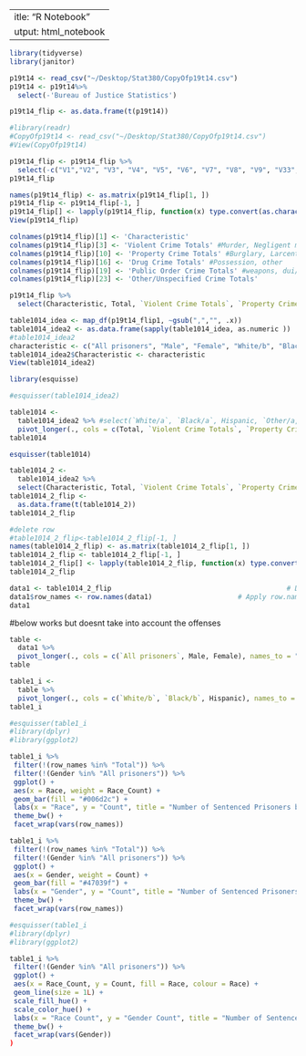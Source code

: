  ---
title: "R Notebook"
output: html_notebook
---

```r
library(tidyverse)
library(janitor)

p19t14 <- read_csv("~/Desktop/Stat380/CopyOfp19t14.csv")
p19t14 <- p19t14%>%
  select(-'Bureau of Justice Statistics')

p19t14_flip <- as.data.frame(t(p19t14))

```
```r
#library(readr)
#CopyOfp19t14 <- read_csv("~/Desktop/Stat380/CopyOfp19t14.csv")
#View(CopyOfp19t14)
```

```r
p19t14_flip <- p19t14_flip %>%
  select(-c("V1","V2", "V3", "V4", "V5", "V6", "V7", "V8", "V9", "V33", "V34", "V35", "V36", "V37", "V38", "V39", "V40"))
p19t14_flip
```

```r
names(p19t14_flip) <- as.matrix(p19t14_flip[1, ])
p19t14_flip <- p19t14_flip[-1, ]
p19t14_flip[] <- lapply(p19t14_flip, function(x) type.convert(as.character(x)))
View(p19t14_flip)
```

```r
colnames(p19t14_flip)[1] <- 'Characteristic'
colnames(p19t14_flip)[3] <- 'Violent Crime Totals' #Murder, Negligent manslaughter, Rapse/sexual assualt, robbery, aggravated/simple assault, other
colnames(p19t14_flip)[10] <- 'Property Crime Totals' #Burglary, Larcenty/theft, Motor-vehicle theft, fraud, other
colnames(p19t14_flip)[16] <- 'Drug Crime Totals' #Possession, other
colnames(p19t14_flip)[19] <- 'Public Order Crime Totals' #weapons, dui/dwi, other
colnames(p19t14_flip)[23] <- 'Other/Unspecified Crime Totals'
```


```r
p19t14_flip %>%
  select(Characteristic, Total, `Violent Crime Totals`, `Property Crime Totals`,`Drug Crime Totals`, `Public Order Crime Totals`, `Other/Unspecified Crime Totals` )
```


```r
table1014_idea <- map_df(p19t14_flip1, ~gsub(",","", .x))
table1014_idea2 <- as.data.frame(sapply(table1014_idea, as.numeric ))
#table1014_idea2
characteristic <- c("All prisoners", "Male", "Female", "White/b", "Black/b", "Hispanic")
table1014_idea2$Characteristic <- characteristic
View(table1014_idea2)
```

```r
library(esquisse)
```

```r
#esquisser(table1014_idea2)
```

```r
table1014 <- 
  table1014_idea2 %>% #select(`White/a`, `Black/a`, Hispanic, `Other/a,b`) %>%
  pivot_longer(., cols = c(Total, `Violent Crime Totals`, `Property Crime Totals`, `Drug Crime Totals`, `Public Order Crime Totals`), names_to = "Crime Totals", values_to = "Count")
table1014
```

```r
esquisser(table1014)
```

```r
table1014_2 <- 
  table1014_idea2 %>% 
  select(Characteristic, Total, `Violent Crime Totals`, `Property Crime Totals`, `Drug Crime Totals`, `Public Order Crime Totals`) 
table1014_2_flip <-
  as.data.frame(t(table1014_2))
table1014_2_flip
```

```r
#delete row
#table1014_2_flip<-table1014_2_flip[-1, ]
names(table1014_2_flip) <- as.matrix(table1014_2_flip[1, ])
table1014_2_flip <- table1014_2_flip[-1, ]
table1014_2_flip[] <- lapply(table1014_2_flip, function(x) type.convert(as.character(x)))
table1014_2_flip
```

```r
data1 <- table1014_2_flip                                           # Duplicate example data
data1$row_names <- row.names(data1)                     # Apply row.names function
data1  
```









#below works but doesnt take into account the offenses

```r
table <-
  data1 %>%
  pivot_longer(., cols = c(`All prisoners`, Male, Female), names_to = "Gender", values_to = "Count")
table
```

```r
table1_i <-
  table %>%
  pivot_longer(., cols = c(`White/b`, `Black/b`, Hispanic), names_to = "Race", values_to = "Race_Count")
table1_i
```
```r
#esquisser(table1_i
#library(dplyr)
#library(ggplot2)

table1_i %>%
 filter(!(row_names %in% "Total")) %>%
 filter(!(Gender %in% "All prisoners")) %>%
 ggplot() +
 aes(x = Race, weight = Race_Count) +
 geom_bar(fill = "#006d2c") +
 labs(x = "Race", y = "Count", title = "Number of Sentenced Prisoners by Race and Type of Offense Totals") +
 theme_bw() +
 facet_wrap(vars(row_names))

table1_i %>%
 filter(!(row_names %in% "Total")) %>%
 filter(!(Gender %in% "All prisoners")) %>%
 ggplot() +
 aes(x = Gender, weight = Count) +
 geom_bar(fill = "#47039f") +
 labs(x = "Gender", y = "Count", title = "Number of Sentenced Prisoners by Gender and Type of Offense Totals") +
 theme_bw() +
 facet_wrap(vars(row_names))

```


```r
#esquisser(table1_i
#library(dplyr)
#library(ggplot2)

table1_i %>%
 filter(!(Gender %in% "All prisoners")) %>%
 ggplot() +
 aes(x = Race_Count, y = Count, fill = Race, colour = Race) +
 geom_line(size = 1L) +
 scale_fill_hue() +
 scale_color_hue() +
 labs(x = "Race Count", y = "Gender Count", title = "Number of Sentenced Prisoners by Offense, Sex, and, Race ") +
 theme_bw() +
 facet_wrap(vars(Gender))
)
```

